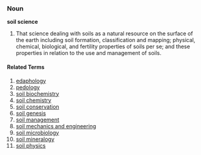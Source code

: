 ===Noun===
'''soil science'''
# That science dealing with soils as a natural resource on the surface of the earth including soil formation, classification and mapping; physical, chemical, biological, and fertility properties of soils per se; and these properties in relation to the use and management of soils.
====Related Terms====
# [[edaphology]]
# [[pedology]]
# [[soil biochemistry]]
# [[soil chemistry]]
# [[soil conservation]]
# [[soil genesis]]
# [[soil management]]
# [[soil mechanics and engineering]]
# [[soil microbiology]]
# [[soil mineralogy]]
# [[soil physics]]